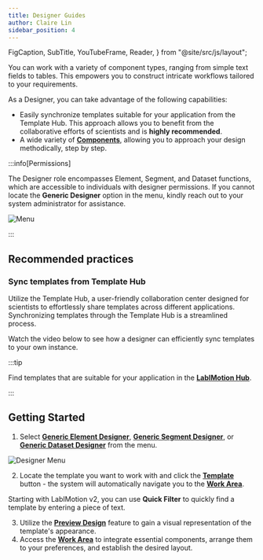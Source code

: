 ```yaml
---
title: Designer Guides
author: Claire Lin
sidebar_position: 4
---
```


  FigCaption,
  SubTitle,
  YouTubeFrame,
  Reader,
} from "@site/src/js/layout";

<SubTitle text="Designer supports a wild range of component types, from simple text field to table, and allow to set up a workflow." />
<Reader text="Designer" />

You can work with a variety of component types, ranging from simple text fields to tables. This empowers you to construct intricate workflows tailored to your requirements.

As a Designer, you can take advantage of the following capabilities:

- Easily synchronize templates suitable for your application from the Template Hub. This approach allows you to benefit from the collaborative efforts of scientists and is **highly recommended**.
- A wide variety of **[Components](designer/components/)**, allowing you to approach your design methodically, step by step.

:::info[Permissions]

The Designer role encompasses Element, Segment, and Dataset functions, which are accessible to individuals with designer permissions. If you cannot locate the **Generic Designer** option in the menu, kindly reach out to your system administrator for assistance.

<img src={menu} alt="Menu" />

:::

## Recommended practices

### Sync templates from Template Hub

Utilize the Template Hub, a user-friendly collaboration center designed for scientists to effortlessly share templates across different applications. Synchronizing templates through the Template Hub is a streamlined process.

Watch the video below to see how a designer can efficiently sync templates to your own instance.

<YouTubeFrame
  src="https://www.youtube-nocookie.com/embed/gddh2q5XYvQ"
  title="Sync Dataset from LabIMotion Hub"
/>

<FigCaption text="LabIMotion - Sync Dataset Template from LabIMotion Hub" />

:::tip

Find templates that are suitable for your application in the **[LabIMotion Hub](https://www.chemotion-repository.net/home/genericHub)**.

:::

## Getting Started

1. Select [**Generic Element Designer**](./elements/index.mdx), [**Generic Segment Designer**](./segments/index.mdx), or [**Generic Dataset Designer**](./datasets/index.mdx) from the menu.

<img src={designerMenu} alt="Designer Menu" />

2. Locate the template you want to work with and click the [**Template**](./template-features/index.mdx) button - the system will automatically navigate you to the [**Work Area**](./template-features/workarea.mdx).

Starting with LabIMotion v2, you can use **Quick Filter** to quickly find a template by entering a piece of text.

<YouTubeFrame
  src="https://www.youtube-nocookie.com/embed/uYP60ApVTsI"
  title="Designer, you design what you need."
/>

<FigCaption text="LabIMotion - Quick Filter" />

3. Utilize the [**Preview Design**](./template-features/preview-design.mdx) feature to gain a visual representation of the template's appearance.
4. Access the [**Work Area**](./template-features/workarea.mdx) to integrate essential components, arrange them to your preferences, and establish the desired layout.

<YouTubeFrame
  src="https://www.youtube-nocookie.com/embed/8o1U4QXU-B0"
  title="Designer, you design what you need."
/>

<FigCaption text="Designer, you design what you need." />

<Sections />
